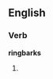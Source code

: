 ==English==

===Verb===
'''ringbarks'''

# {{third-person singular of|ringbark}}
{{count page|[[Wiktionary:Page count]]}}